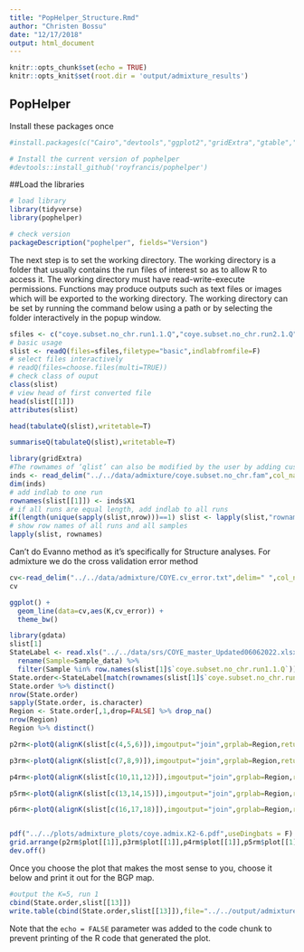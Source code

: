 ```yaml
---
title: "PopHelper_Structure.Rmd"
author: "Christen Bossu"
date: "12/17/2018"
output: html_document
---
```


```r
knitr::opts_chunk$set(echo = TRUE)
knitr::opts_knit$set(root.dir = 'output/admixture_results')
```

## PopHelper

Install these packages once
```r
#install.packages(c("Cairo","devtools","ggplot2","gridExtra","gtable","tidyr"),dependencies=T)

# Install the current version of pophelper
#devtools::install_github('royfrancis/pophelper')
```

##Load the libraries
```r
# load library
library(tidyverse)
library(pophelper)

# check version
packageDescription("pophelper", fields="Version")
```

The next step is to set the working directory. The working directory is a folder that usually contains the run files of interest so as to allow R to access it. The working directory must have read-write-execute permissions. Functions may produce outputs such as text files or images which will be exported to the working directory. The working directory can be set by running the command below using a path or by selecting the folder interactively in the popup window.
```r
sfiles <- c("coye.subset.no_chr.run1.1.Q","coye.subset.no_chr.run2.1.Q","coye.subset.no_chr.run3.1.Q","coye.subset.no_chr.run1.2.Q","coye.subset.no_chr.run2.2.Q","coye.subset.no_chr.run3.2.Q","coye.subset.no_chr.run1.3.Q","coye.subset.no_chr.run2.3.Q","coye.subset.no_chr.run3.3.Q","coye.subset.no_chr.run1.4.Q","coye.subset.no_chr.run2.4.Q","coye.subset.no_chr.run3.4.Q","coye.subset.no_chr.run1.5.Q","coye.subset.no_chr.run2.5.Q","coye.subset.no_chr.run3.5.Q","coye.subset.no_chr.run1.6.Q","coye.subset.no_chr.run2.6.Q","coye.subset.no_chr.run3.6.Q")
# basic usage
slist <- readQ(files=sfiles,filetype="basic",indlabfromfile=F)
# select files interactively
# readQ(files=choose.files(multi=TRUE))
# check class of ouput
class(slist)
# view head of first converted file
head(slist[[1]])
attributes(slist)

head(tabulateQ(slist),writetable=T)

```
```r
summariseQ(tabulateQ(slist),writetable=T)
```
```r
library(gridExtra)
#The rownames of ‘qlist’ can also be modified by the user by adding custom individual labels.
inds <- read_delim("../../data/admixture/coye.subset.no_chr.fam",col_names =FALSE,delim=" ")
dim(inds)
# add indlab to one run
rownames(slist[[1]]) <- inds$X1
# if all runs are equal length, add indlab to all runs
if(length(unique(sapply(slist,nrow)))==1) slist <- lapply(slist,"rownames<-",inds$X1)
# show row names of all runs and all samples
lapply(slist, rownames)

```

Can't do Evanno method as it's specifically for Structure analyses. For admixture we do the cross validation error method
```r
cv<-read_delim("../../data/admixture/COYE.cv_error.txt",delim=" ",col_names = F) %>% rename(K=X1,cv_error=X2)
cv

ggplot() +
  geom_line(data=cv,aes(K,cv_error)) +
  theme_bw()
```

```r
library(gdata)
slist[1]
StateLabel <- read.xls("../../data/srs/COYE_master_Updated06062022.xlsx",sheet=3) %>% dplyr::select(Sample_data,State) %>%
  rename(Sample=Sample_data) %>% 
  filter(Sample %in% row.names(slist[1]$`coye.subset.no_chr.run1.1.Q`)) 
State.order<-StateLabel[match(rownames(slist[1]$`coye.subset.no_chr.run1.1.Q`), StateLabel$Sample), ] %>% dplyr::select(State,Sample) 
State.order %>% distinct()
nrow(State.order)
sapply(State.order, is.character)
Region <- State.order[,1,drop=FALSE] %>% drop_na()
nrow(Region)
Region %>% distinct() 

p2rm<-plotQ(alignK(slist[c(4,5,6)]),imgoutput="join",grplab=Region,returnplot=T,exportplot=F,subsetgrp=c("AZ","CA","WA","NV","NM","WY","AK","BC","MT","AB","KS","MI","KY","ON","NY","PA","NB","QUE","NC","AL","FL"),ordergrp=T,grplabsize=1,linesize=0.5,pointsize=2,grplabangle=90,grplabheight = 14)

p3rm<-plotQ(alignK(slist[c(7,8,9)]),imgoutput="join",grplab=Region,returnplot=T,exportplot=F,subsetgrp=c("AZ","CA","WA","NV","NM","WY","AK","BC","MT","AB","KS","MI","KY","ON","NY","PA","NB","QUE","NC","AL","FL"),ordergrp=T,grplabsize=1,linesize=0.5,pointsize=2,grplabangle=90,grplabheight = 14)

p4rm<-plotQ(alignK(slist[c(10,11,12)]),imgoutput="join",grplab=Region,returnplot=T,exportplot=F,subsetgrp=c("AZ","CA","WA","NV","NM","WY","AK","BC","MT","AB","KS","MI","KY","ON","NY","PA","NB","QUE","NC","AL","FL"),ordergrp=T,grplabsize=1,linesize=0.5,pointsize=2,grplabangle=90,grplabheight = 14)

p5rm<-plotQ(alignK(slist[c(13,14,15)]),imgoutput="join",grplab=Region,returnplot=T,exportplot=F,subsetgrp=c("AZ","CA","WA","NV","NM","WY","AK","BC","MT","AB","KS","MI","KY","ON","NY","PA","NB","QUE","NC","AL","FL"),ordergrp=T,grplabsize=1,linesize=0.5,pointsize=2,grplabangle=90,grplabheight = 14)

p6rm<-plotQ(alignK(slist[c(16,17,18)]),imgoutput="join",grplab=Region,returnplot=T,exportplot=F,subsetgrp=c("AZ","CA","WA","NV","NM","WY","AK","BC","MT","AB","KS","MI","KY","ON","NY","PA","NB","QUE","NC","AL","FL"),ordergrp=T,grplabsize=1,linesize=0.5,pointsize=2,grplabangle=90,grplabheight = 14)


pdf("../../plots/admixture_plots/coye.admix.K2-6.pdf",useDingbats = F)
grid.arrange(p2rm$plot[[1]],p3rm$plot[[1]],p4rm$plot[[1]],p5rm$plot[[1]],p6rm$plot[[1]],layout_matrix=matrix(c(1,2,3,4,5,NA),ncol=2,byrow=T))
dev.off()
```
Once you choose the plot that makes the most sense to you, choose it below and print it out for the BGP map.
```r
#output the K=5, run 1
cbind(State.order,slist[[13]])
write.table(cbind(State.order,slist[[13]]),file="../../output/admixture_results/coye.subset.K5.run1.admixture.indivq",quote=F,sep="\t")
```
Note that the `echo = FALSE` parameter was added to the code chunk to prevent printing of the R code that generated the plot.
